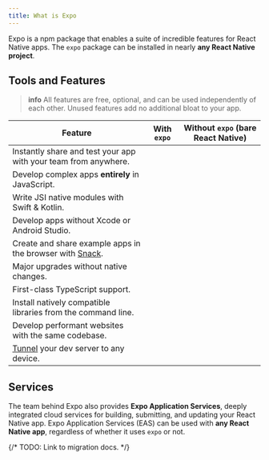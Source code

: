 ```yaml
---
title: What is Expo
---
```



Expo is a npm package that enables a suite of incredible features for React Native apps. The `expo` package can be installed in nearly **any React Native project**.

## Tools and Features

<BoxLink
  title="Expo Go"
  description="Share your development app instantly with your team from anywhere in the world."
  href="/workflow/expo-go"
  Icon={ExpoGoLogo}
/>
<BoxLink
  title="Expo SDK"
  description="Comprehensive suite of well tested React Native modules that run on Android, iOS, and web."
  href="/versions/latest"
  Icon={DocsLogo}
/>
<BoxLink
  title="Expo Modules API"
  description="Write highly performant native code with modern Swift & Kotlin API."
  href="/modules/overview"
/>
<BoxLink
  title="Prebuild"
  description="Separate React from Native to develop from any computer, upgrade easily, white label apps, and maintain larger projects."
  href="/workflow/prebuild"
/>
<BoxLink
  title="Expo CLI"
  description="Manage dependencies, compile native apps, develop for web, and connect to any device with a powerful dev server."
  href="/workflow/expo-cli"
/>

> **info** All features are free, optional, and can be used independently of each other. Unused features add no additional bloat to your app.

| Feature                                                           | With `expo` | Without `expo` (bare React Native) |
|-------------------------------------------------------------------|-------------|------------------------------------|
| Instantly share and test your app with your team from anywhere.   | <YesIcon /> | <NoIcon />                         |
| Develop complex apps **entirely** in JavaScript.                  | <YesIcon /> | <NoIcon />                         |
| Write JSI native modules with Swift & Kotlin.                     | <YesIcon /> | <NoIcon />                         |
| Develop apps without Xcode or Android Studio.                     | <YesIcon /> | <NoIcon />                         |
| Create and share example apps in the browser with [Snack][snack]. | <YesIcon /> | <NoIcon />                         |
| Major upgrades without native changes.                            | <YesIcon /> | <NoIcon />                         |
| First-class TypeScript support.                                   | <YesIcon /> | <NoIcon />                         |
| Install natively compatible libraries from the command line.      | <YesIcon /> | <NoIcon />                         |
| Develop performant websites with the same codebase.               | <YesIcon /> | <NoIcon />                         |
| [Tunnel][tunnel] your dev server to any device.                   | <YesIcon /> | <NoIcon />                         |

## Services

The team behind Expo also provides **Expo Application Services**, deeply integrated cloud services for building, submitting, and updating your React Native app.
Expo Application Services (EAS) can be used with **any React Native app**, regardless of whether it uses `expo` or not.

<BoxLink
  title="Expo Application Services"
  description="The easiest way to build, deploy, and update native apps."
  href="/eas"
  Icon={PlanEnterpriseIcon}
/>

[snack]: https://snack.expo.dev
[tunnel]: /workflow/expo-cli/#tunneling

{/* TODO: Link to migration docs. */}

